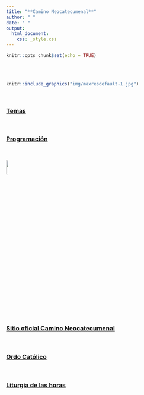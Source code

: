 ```yaml
---
title: "**Camino Neocatecumenal**"
author: " "
date: " "
output: 
  html_document:
    css: _style.css
---
```



```r
knitr::opts_chunk$set(echo = TRUE)
```

</br></br>

```r
knitr::include_graphics("img/maxresdefault-1.jpg")
```

</br>


### <a href="https://dgonxalex80.github.io/camino/temas.html" target="_blank"><strong>Temas</strong></a>

</br>

### <a href="https://dgonxalex80.github.io/camino/programacion.html" target="_blank"><strong>Programación</strong></a>

</br>

[![](img/resucito.png){width=10%}](https://neocatechumenaleiter.org/cantoral-resucito/)

</br>


### <a href="https://neocatechumenaleiter.org/" target="_blank"><strong>Sitio oficial Camino Neocatecumenal</strong></a>

</br>

### <a href="https://gcatholic.org/calendar/2024/CO-es.htm" target="_blank"><strong>Ordo Católico</strong></a>

</br>

### <a href="https://liturgiadelashoras.github.io/" target="_blank"><strong>Liturgia de las horas</strong></a> 



